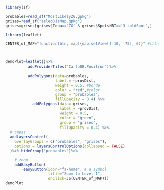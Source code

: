 

```r
library(sf)

probables=read_sf("MostLikelyZG.gpkg")
grises=read_sf("selecDisMap.gpkg")
grises=grises[grises$Zona=='ZG' & grises$SpotsNBI=='3 coldSpot',]


```


```r
library(leaflet)

CENTER_of_MAP="function(btn, map){map.setView([-10, -75], 6)}" #ltln



demoPlot=leaflet()%>%
          addProviderTiles("CartoDB.Positron")%>%
  
          addPolygons(data=probables,
                      label = ~provDist,
                      weight = 0.5, #borde
                      color = "red",#color
                      group = "probables",
                      fillOpacity = 0.4) %>%
            addPolygons(data= grises,
                        label = ~provDist,
                        weight = 0.5, 
                        color = "green",
                        group = "grises",
                        fillOpacity = 0.4) %>% 
  # capas
  addLayersControl(
    overlayGroups = c("probables", "grises"),
    options = layersControlOptions(collapsed = FALSE)
  )%>% hideGroup("probables")%>% 

    # zoom
    addEasyButton(
        easyButton(icon="fa-home", # a symbol
                   title="Zoom to Level 1",
                   onClick=JS(CENTER_of_MAP)))
demoPlot

```

